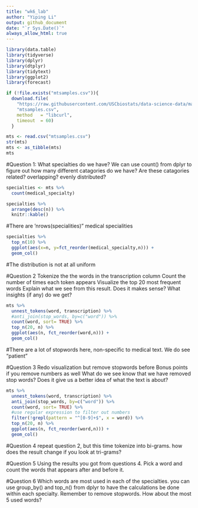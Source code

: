 ```yaml
---
title: "wk6_lab"
author: "Yiping Li"
output: github_document
date: "`r Sys.Date()`" 
always_allow_html: true
---
```


```r
library(data.table)
library(tidyverse)
library(dplyr)
library(dtplyr)
library(tidytext)
library(ggplot2)
library(forecast)
```

```r
if (!file.exists("mtsamples.csv")){
  download.file(
    "https://raw.githubusercontent.com/USCbiostats/data-science-data/master/00_mtsamples/mtsamples.csv",
    "mtsamples.csv",
    method   = "libcurl",
    timeout  = 60)
  }

mts <- read.csv("mtsamples.csv")
str(mts)
mts <- as_tibble(mts)
mts
```

#Question 1: What specialties do we have?
We can use count() from dplyr to figure out how many different catagories do we have? Are these catagories related? overlapping? evenly distributed?
```r
specialties <- mts %>%
  count(medical_specialty)

specialties %>%
  arrange(desc(n)) %>%
  knitr::kable()
```

#There are 'nrows(specialities)" medical specialities
```r
specialties %>%
  top_n(10) %>%
  ggplot(aes(x=n, y=fct_reorder(medical_specialty,n))) +
  geom_col()

```

#The distribution is not at all uniform

#Question 2
Tokenize the the words in the transcription column
Count the number of times each token appears
Visualize the top 20 most frequent words
Explain what we see from this result. Does it makes sense? What insights (if any) do we get?
```r
mts %>%
  unnest_tokens(word, transcription) %>%
  #anti_join(stop_words, by=c("word")) %>%
  count(word, sort= TRUE) %>%
  top_n(20, n) %>%
  ggplot(aes(n, fct_reorder(word,n))) +
  geom_col()

```
#There are a lot of stopwords here, non-specific to medical text. We do see "patient"

#Question 3
Redo visualization but remove stopwords before
Bonus points if you remove numbers as well
What do we see know that we have removed stop words? Does it give us a better idea of what the text is about?
```r
mts %>%
  unnest_tokens(word, transcription) %>%
  anti_join(stop_words, by=c("word")) %>%
  count(word, sort= TRUE) %>%
  #use regular expression to filter out numbers
  filter(!grepl(pattern = "^[0-9]+$", x = word)) %>%
  top_n(20, n) %>%
  ggplot(aes(n, fct_reorder(word,n))) +
  geom_col()
```

#Question 4
repeat question 2, but this time tokenize into bi-grams. how does the result change if you look at tri-grams?

#Question 5
Using the results you got from questions 4. Pick a word and count the words that appears after and before it.

#Question 6
Which words are most used in each of the specialties. you can use group_by() and top_n() from dplyr to have the calculations be done within each specialty. Remember to remove stopwords. How about the most 5 used words?


